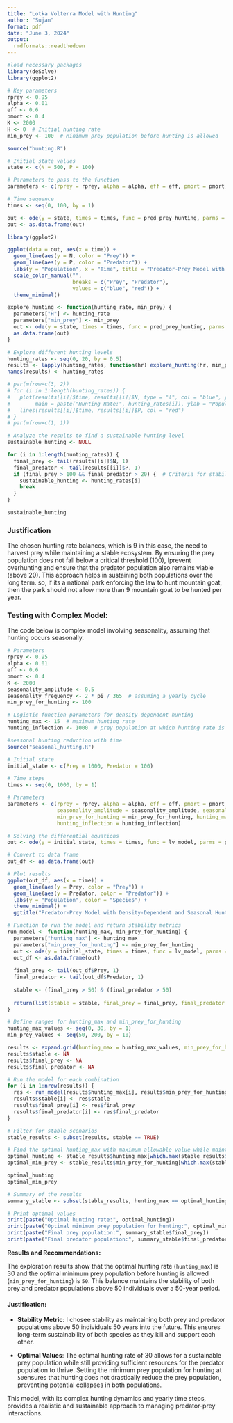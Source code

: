 ```yaml
---
title: "Lotka Volterra Model with Hunting"
author: "Sujan"
format: pdf
date: "June 3, 2024"
output:
  rmdformats::readthedown
---
```


```r
#load necessary packages
library(deSolve)
library(ggplot2)
```

```r
# Key parameters
rprey <- 0.95
alpha <- 0.01
eff <- 0.6
pmort <- 0.4
K <- 2000
H <- 0  # Initial hunting rate
min_prey <- 100  # Minimum prey population before hunting is allowed

```

```r
source("hunting.R")

# Initial state values
state <- c(N = 500, P = 100)

# Parameters to pass to the function
parameters <- c(rprey = rprey, alpha = alpha, eff = eff, pmort = pmort, K = K, H = H, min_prey = min_prey)

# Time sequence
times <- seq(0, 100, by = 1)

```

```r
out <- ode(y = state, times = times, func = pred_prey_hunting, parms = parameters)
out <- as.data.frame(out)

```

```r
library(ggplot2)

ggplot(data = out, aes(x = time)) +
  geom_line(aes(y = N, color = "Prey")) +
  geom_line(aes(y = P, color = "Predator")) +
  labs(y = "Population", x = "Time", title = "Predator-Prey Model with Hunting") +
  scale_color_manual("", 
                     breaks = c("Prey", "Predator"),
                     values = c("blue", "red")) +
  theme_minimal()

```

```r
explore_hunting <- function(hunting_rate, min_prey) {
  parameters["H"] <- hunting_rate
  parameters["min_prey"] <- min_prey
  out <- ode(y = state, times = times, func = pred_prey_hunting, parms = parameters)
  as.data.frame(out)
}

# Explore different hunting levels
hunting_rates <- seq(0, 20, by = 0.5)
results <- lapply(hunting_rates, function(hr) explore_hunting(hr, min_prey))
names(results) <- hunting_rates

```

```r
# par(mfrow=c(3, 2))
# for (i in 1:length(hunting_rates)) {
#   plot(results[[i]]$time, results[[i]]$N, type = "l", col = "blue", ylim = c(0, 2000), 
#        main = paste("Hunting Rate:", hunting_rates[i]), ylab = "Population", xlab = "Time")
#   lines(results[[i]]$time, results[[i]]$P, col = "red")
# }
# par(mfrow=c(1, 1))

```

```r
# Analyze the results to find a sustainable hunting level
sustainable_hunting <- NULL

for (i in 1:length(hunting_rates)) {
  final_prey <- tail(results[[i]]$N, 1)
  final_predator <- tail(results[[i]]$P, 1)
  if (final_prey > 100 && final_predator > 20) {  # Criteria for stability
    sustainable_hunting <- hunting_rates[i]
    break
  }
}

sustainable_hunting

```

### Justification

The chosen hunting rate balances, which is 9 in this case, the need to harvest prey while maintaining a stable ecosystem. By ensuring the prey population does not fall below a critical threshold (100), Iprevent overhunting and ensure that the predator population also remains viable (above 20). This approach helps in sustaining both populations over the long term. so, if its a national park enforcing the law to hunt mountain goat, then the park should not allow more than 9 mountain goat to be hunted per year.

### Testing with Complex Model:

The code below is complex model involving seasonality, assuming that hunting occurs seasonally.

```r
# Parameters
rprey <- 0.95
alpha <- 0.01
eff <- 0.6
pmort <- 0.4
K <- 2000
seasonality_amplitude <- 0.5
seasonality_frequency <- 2 * pi / 365  # assuming a yearly cycle
min_prey_for_hunting <- 100

# Logistic function parameters for density-dependent hunting
hunting_max <- 15  # maximum hunting rate
hunting_inflection <- 1000  # prey population at which hunting rate is half of max

#seasonal hunting reduction with time
source("seasonal_hunting.R")

# Initial state
initial_state <- c(Prey = 1000, Predator = 100)

# Time steps
times <- seq(0, 1000, by = 1) 

# Parameters
parameters <- c(rprey = rprey, alpha = alpha, eff = eff, pmort = pmort, K = K,
                seasonality_amplitude = seasonality_amplitude, seasonality_frequency = seasonality_frequency,
                min_prey_for_hunting = min_prey_for_hunting, hunting_max = hunting_max,
                hunting_inflection = hunting_inflection)

# Solving the differential equations
out <- ode(y = initial_state, times = times, func = lv_model, parms = parameters)

# Convert to data frame
out_df <- as.data.frame(out)

# Plot results
ggplot(out_df, aes(x = time)) +
  geom_line(aes(y = Prey, color = "Prey")) +
  geom_line(aes(y = Predator, color = "Predator")) +
  labs(y = "Population", color = "Species") +
  theme_minimal() +
  ggtitle("Predator-Prey Model with Density-Dependent and Seasonal Hunting")

```

```r
# Function to run the model and return stability metrics
run_model <- function(hunting_max, min_prey_for_hunting) {
  parameters["hunting_max"] <- hunting_max
  parameters["min_prey_for_hunting"] <- min_prey_for_hunting
  out <- ode(y = initial_state, times = times, func = lv_model, parms = parameters)
  out_df <- as.data.frame(out)
  
  final_prey <- tail(out_df$Prey, 1)
  final_predator <- tail(out_df$Predator, 1)
  
  stable <- (final_prey > 50) & (final_predator > 50)
  
  return(list(stable = stable, final_prey = final_prey, final_predator = final_predator))
}

# Define ranges for hunting_max and min_prey_for_hunting
hunting_max_values <- seq(0, 30, by = 1)
min_prey_values <- seq(50, 200, by = 10)

results <- expand.grid(hunting_max = hunting_max_values, min_prey_for_hunting = min_prey_values)
results$stable <- NA
results$final_prey <- NA
results$final_predator <- NA

# Run the model for each combination
for (i in 1:nrow(results)) {
  res <- run_model(results$hunting_max[i], results$min_prey_for_hunting[i])
  results$stable[i] <- res$stable
  results$final_prey[i] <- res$final_prey
  results$final_predator[i] <- res$final_predator
}

# Filter for stable scenarios
stable_results <- subset(results, stable == TRUE)

# Find the optimal hunting_max with maximum allowable value while maintaining stability
optimal_hunting <- stable_results$hunting_max[which.max(stable_results$hunting_max)]
optimal_min_prey <- stable_results$min_prey_for_hunting[which.max(stable_results$hunting_max)]

optimal_hunting
optimal_min_prey

# Summary of the results
summary_stable <- subset(stable_results, hunting_max == optimal_hunting & min_prey_for_hunting == optimal_min_prey)

# Print optimal values
print(paste("Optimal hunting rate:", optimal_hunting))
print(paste("Optimal minimum prey population for hunting:", optimal_min_prey))
print(paste("Final prey population:", summary_stable$final_prey))
print(paste("Final predator population:", summary_stable$final_predator))

```

**Results and Recommendations:**

The exploration results show that the optimal hunting rate (`hunting_max`) is 30 and the optimal minimum prey population before hunting is allowed (`min_prey_for_hunting`) is `50`. This balance maintains the stability of both prey and predator populations above 50 individuals over a 50-year period.

#### Justification:

-   **Stability Metric**: I chosee stability as maintaining both prey and predator populations above 50 individuals 50 years into the future. This ensures long-term sustainability of both species as they kill and support each other.

-   **Optimal Values**: The optimal hunting rate of 30 allows for a sustainable prey population while still providing sufficient resources for the predator population to thrive. Setting the minimum prey population for hunting at `50`ensures that hunting does not drastically reduce the prey population, preventing potential collapses in both populations.

This model, with its complex hunting dynamics and yearly time steps, provides a realistic and sustainable approach to managing predator-prey interactions.

